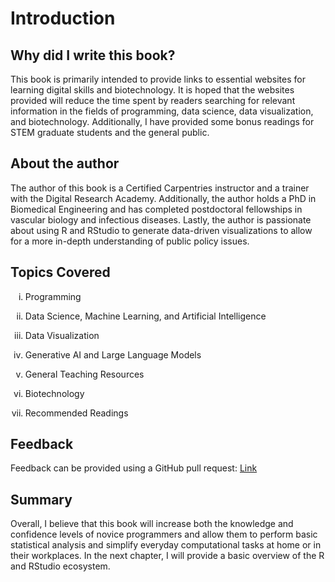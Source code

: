 # Introduction {.unnumbered}

## Why did I write this book?

This book is primarily intended to provide links to essential websites for learning digital skills and biotechnology. It is hoped that the websites provided will reduce the time spent by readers searching for relevant information in the fields of programming, data science, data visualization, and biotechnology. Additionally, I have provided some bonus readings for STEM graduate students and the general public.

## About the author

The author of this book is a Certified Carpentries instructor and a trainer with the Digital Research Academy. Additionally, the author holds a PhD in Biomedical Engineering and has completed postdoctoral fellowships in vascular biology and infectious diseases. Lastly, the author is passionate about using R and RStudio to generate data-driven visualizations to allow for a more in-depth understanding of public policy issues.

## Topics Covered

i.  Programming

ii. Data Science, Machine Learning, and Artificial Intelligence

iii. Data Visualization

iv. Generative AI and Large Language Models

v.  General Teaching Resources

vi. Biotechnology

vii. Recommended Readings

## Feedback

Feedback can be provided using a GitHub pull request: [Link](https://github.com/wokech/essential_websites)

## Summary

Overall, I believe that this book will increase both the knowledge and confidence levels of novice programmers and allow them to perform basic statistical analysis and simplify everyday computational tasks at home or in their workplaces. In the next chapter, I will provide a basic overview of the R and RStudio ecosystem.
